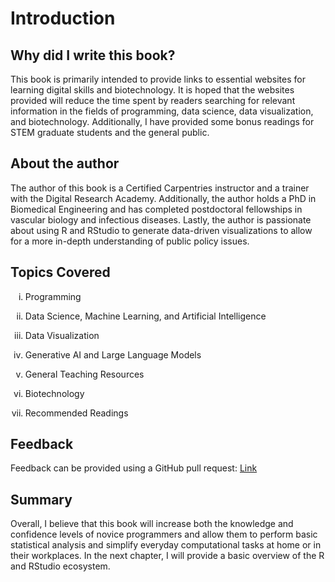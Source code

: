 # Introduction {.unnumbered}

## Why did I write this book?

This book is primarily intended to provide links to essential websites for learning digital skills and biotechnology. It is hoped that the websites provided will reduce the time spent by readers searching for relevant information in the fields of programming, data science, data visualization, and biotechnology. Additionally, I have provided some bonus readings for STEM graduate students and the general public.

## About the author

The author of this book is a Certified Carpentries instructor and a trainer with the Digital Research Academy. Additionally, the author holds a PhD in Biomedical Engineering and has completed postdoctoral fellowships in vascular biology and infectious diseases. Lastly, the author is passionate about using R and RStudio to generate data-driven visualizations to allow for a more in-depth understanding of public policy issues.

## Topics Covered

i.  Programming

ii. Data Science, Machine Learning, and Artificial Intelligence

iii. Data Visualization

iv. Generative AI and Large Language Models

v.  General Teaching Resources

vi. Biotechnology

vii. Recommended Readings

## Feedback

Feedback can be provided using a GitHub pull request: [Link](https://github.com/wokech/essential_websites)

## Summary

Overall, I believe that this book will increase both the knowledge and confidence levels of novice programmers and allow them to perform basic statistical analysis and simplify everyday computational tasks at home or in their workplaces. In the next chapter, I will provide a basic overview of the R and RStudio ecosystem.
